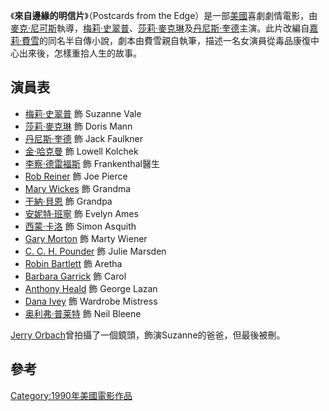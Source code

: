 {{noteTA
|G1=Show
|T=zh-tw:來自邊緣的明信片;zh-hk:歲月星塵;zh-cn:来自边缘的明信片;
|1=zh-tw:來自邊緣的明信片;zh-hk:歲月星塵;zh-cn:来自边缘的明信片;
}}
{{Infobox film
| name = 來自邊緣的明信片
| original_name = Postcards from the Edge
| image = <!-- 檔案不存在 Postcards_from_the_edge.jpg ，可從英文維基百科取得 -->
| caption = Original poster
| writer = [[嘉莉·費雪|嘉莉·費雪]]
| starring = [[梅莉·史翠普|梅莉·史翠普]]<br />[[莎莉·麥克琳|莎莉·麥克琳]]<br />[[丹尼斯·奎德|丹尼斯·奎德]]
| editing = [[Sam_O'Steen|Sam O'Steen]]
| cinematography = [[Michael_Ballhaus|Michael Ballhaus]]
| director = [[麥克·尼可斯|麥克·尼可斯]]
| producer = [[John_Calley|John Calley]]<br />麥克·尼可斯
| distributor = [[哥倫比亞電影公司|哥倫比亞電影公司]]
| music = [[Carly_Simon|Carly Simon]]
| released = {{Film date|1990|9|14}}
| runtime = 101分鐘
| country = 美國
| language = 英語
| budget = $31,000,000<ref>{{cite web |url=http://powergrid.thewrap.com/project/postcards-edge |title=存档副本 |accessdate=2014年12月6日 |deadurl=yes |archiveurl=https://web.archive.org/web/20141208191822/http://powergrid.thewrap.com/project/postcards-edge |archivedate=2014年12月8日 |df= }}</ref>
| gross = $39,071,603 (US)<ref name=Mojo>{{cite web |url=http://www.boxofficemojo.com/movies/?id=postcardsfromtheedge.htm |title=BoxOfficeMojo.com |publisher=BoxOfficeMojo.com |date=1990-11-06 |accessdate=2011-10-31 |archive-date=2012-02-05 |archive-url=https://www.webcitation.org/65Drgzxm0?url=http://www.boxofficemojo.com/movies/?id=postcardsfromtheedge.htm |dead-url=no }}</ref>
}}
《'''來自邊緣的明信片'''》（Postcards from the Edge）是一部[[美國|美國]]喜劇劇情電影，由[[麥克·尼可斯|麥克·尼可斯]]執導，[[梅莉·史翠普|梅莉·史翠普]]、[[莎莉·麥克琳|莎莉·麥克琳]]及[[丹尼斯·奎德|丹尼斯·奎德]]主演。此片改編自[[嘉莉·費雪|嘉莉·費雪]]的同名半自傳小說，劇本由費雪親自執筆，描述一名女演員從毒品康復中心出來後，怎樣重拾人生的故事。

==演員表==
* [[梅莉·史翠普|梅莉·史翠普]] 飾 Suzanne Vale
* [[莎莉·麥克琳|莎莉·麥克琳]] 飾 Doris Mann
* [[丹尼斯·奎德|丹尼斯·奎德]] 飾 Jack Faulkner
* [[金·哈克曼|金·哈克曼]] 飾 Lowell Kolchek
* [[李察·德雷福斯|李察·德雷福斯]] 飾 Frankenthal醫生
* [[Rob_Reiner|Rob Reiner]] 飾 Joe Pierce
* [[Mary_Wickes|Mary Wickes]] 飾 Grandma
* [[干納·貝恩|干納·貝恩]] 飾 Grandpa
* [[安妮特·班寧|安妮特·班寧]] 飾 Evelyn Ames
* [[西蒙·卡洛|西蒙·卡洛]] 飾 Simon Asquith
* [[Gary_Morton|Gary Morton]] 飾 Marty Wiener
* [[C._C._H._Pounder|C. C. H. Pounder]] 飾 Julie Marsden
* [[Robin_Bartlett|Robin Bartlett]] 飾 Aretha
* [[Barbara_Garrick|Barbara Garrick]] 飾 Carol
* [[Anthony_Heald|Anthony Heald]] 飾 George Lazan
* [[Dana_Ivey|Dana Ivey]] 飾 Wardrobe Mistress
* [[奥利弗·普莱特|奥利弗·普莱特]] 飾 Neil Bleene

[[Jerry_Orbach|Jerry Orbach]]曾拍攝了一個鏡頭，飾演Suzanne的爸爸，但最後被刪。

==參考==
{{reflist}}

[[Category:1990年美國電影作品|Category:1990年美國電影作品]]